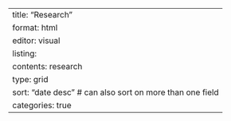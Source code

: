 ---
title: "Research"
format: html
editor: visual
listing: 
  contents: research 
  type: grid 
  sort: "date desc" # can also sort on more than one field
  categories: true
---